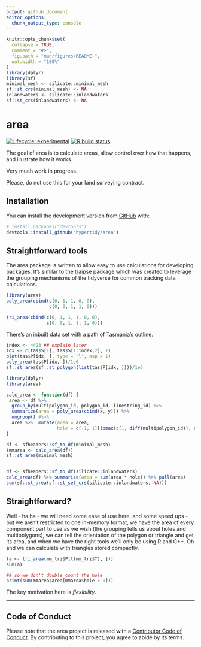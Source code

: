 ---
output: github_document
editor_options: 
  chunk_output_type: console
---

<!-- README.md is generated from README.Rmd. Please edit that file -->

```{r, include = FALSE}
knitr::opts_chunk$set(
  collapse = TRUE,
  comment = "#>",
  fig.path = "man/figures/README-",
  out.width = "100%"
)
library(dplyr)
library(sf)
minimal_mesh <- silicate::minimal_mesh
sf::st_crs(minimal_mesh) <- NA
inlandwaters <- silicate::inlandwaters
sf::st_crs(inlandwaters) <- NA

```

# area

<!-- badges: start -->
[![Lifecycle: experimental](https://img.shields.io/badge/lifecycle-experimental-orange.svg)](https://www.tidyverse.org/lifecycle/#experimental)
[![R build status](https://github.com/hypertidy/area/workflows/R-CMD-check/badge.svg)](https://github.com/hypertidy/area/actions)
<!-- badges: end -->

The goal of area is to calculate areas, allow control over how that happens, and illustrate how it works. 

Very much work in progress. 

Please, do not use this for your land surveying contract. 

## Installation

You can install the development version from [GitHub](https://github.com/) with:

``` r
# install.packages("devtools")
devtools::install_github("hypertidy/area")
```

## Straightforward tools

The area package is written to allow easy to use calculations for
developing packages. It's similar to the [traipse](https://CRAN.r-project.org/) package which was created to leverage the grouping mechanisms of the tidyverse for common tracking data calculations. 


```{r areas}
library(area)
poly_area(cbind(c(0, 1, 1, 0, 0), 
                c(0, 0, 1, 1, 0)))

tri_area(cbind(c(0, 1, 1, 1, 0, 0), 
               c(0, 0, 1, 1, 1, 0)))

```

There's an inbuilt data set with a path of Tasmania's outline. 

```{r tas}
index <- 4423 ## explain later
idx <- c(tas$S[1], tas$S[1:index,2], 1)
plot(tas$P[idx, ], type = "l", asp = 1)
poly_area(tas$P[idx, ])/1e6
sf::st_area(sf::st_polygon(list(tas$P[idx, ])))/1e6
```


```{r area}
library(dplyr)
library(area)

calc_area <- function(df) {
 area <- df %>% 
  group_by(multipolygon_id, polygon_id, linestring_id) %>% 
  summarize(area = poly_area(cbind(x, y))) %>% 
  ungroup() #%>% 
  area %>%  mutate(area = area, 
                   hole = c(-1, 1)[(pmax(c(1, diff(multipolygon_id)), c(1, diff(polygon_id))) == 1) + 1])
}

df <- sfheaders::sf_to_df(minimal_mesh)
(mmarea <- calc_area(df))
sf::st_area(minimal_mesh)


df <- sfheaders::sf_to_df(silicate::inlandwaters)
calc_area(df) %>% summarize(area = sum(area * hole)) %>% pull(area)
sum(sf::st_area(sf::st_set_crs(silicate::inlandwaters, NA)))

```

## Straightforward? 

Well - ha ha - we will need some ease of use here, and some speed ups - but we aren't restricted to one in-memory format, we have the area of every component part to use as we wish (the grouping tells us about holes and multipolygons), we can tell the orientation of the polygon or triangle and get its area, and when we have the right tools we'll only be using R and C++. Oh and we can calculate with triangles stored compactly.  


```{r triangles}
(a <- tri_area(mm_tri$P[t(mm_tri$T), ]))
sum(a)

## so we don't double count the hole
print(sum(mmarea$area[mmarea$hole > 0]))
```

The key motivation here is *flexibility*. 

---

## Code of Conduct

Please note that the area project is released with a [Contributor Code of Conduct](https://contributor-covenant.org/version/2/0/CODE_OF_CONDUCT.html). By contributing to this project, you agree to abide by its terms.
